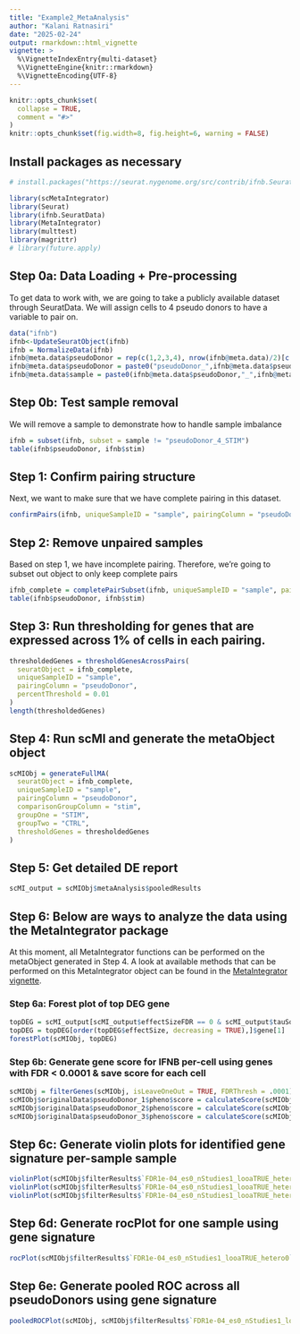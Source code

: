 ```yaml
---
title: "Example2_MetaAnalysis"
author: "Kalani Ratnasiri"
date: "2025-02-24"
output: rmarkdown::html_vignette
vignette: >
  %\VignetteIndexEntry{multi-dataset}
  %\VignetteEngine{knitr::rmarkdown}
  %\VignetteEncoding{UTF-8}
---
```


```r
knitr::opts_chunk$set(
  collapse = TRUE,
  comment = "#>"
)
knitr::opts_chunk$set(fig.width=8, fig.height=6, warning = FALSE) 
```

## Install packages as necessary
```r
# install.packages("https://seurat.nygenome.org/src/contrib/ifnb.SeuratData_3.0.0.tar.gz", repos = NULL, type = "source")
```

```r
library(scMetaIntegrator)
library(Seurat)
library(ifnb.SeuratData)
library(MetaIntegrator)
library(multtest)
library(magrittr)
# library(future.apply)
```

## Step 0a: Data Loading + Pre-processing
To get data to work with, we are going to take a publicly available dataset through SeuratData. We will assign cells to 4 pseudo donors to have a variable to pair on. 
```r
data("ifnb")
ifnb<-UpdateSeuratObject(ifnb)
ifnb = NormalizeData(ifnb)
ifnb@meta.data$pseudoDonor = rep(c(1,2,3,4), nrow(ifnb@meta.data)/2)[c(1:nrow(ifnb@meta.data))] ## randomly assign donor
ifnb@meta.data$pseudoDonor = paste0("pseudoDonor_",ifnb@meta.data$pseudoDonor)
ifnb@meta.data$sample = paste0(ifnb@meta.data$pseudoDonor,"_",ifnb@meta.data$stim)
```

## Step 0b: Test sample removal
We will remove a sample to demonstrate how to handle sample imbalance
```r
ifnb = subset(ifnb, subset = sample != "pseudoDonor_4_STIM")
table(ifnb$pseudoDonor, ifnb$stim)
```


## Step 1: Confirm pairing structure
Next, we want to make sure that we have complete pairing in this dataset. 
```r
confirmPairs(ifnb, uniqueSampleID = "sample", pairingColumn = "pseudoDonor")
```

## Step 2: Remove unpaired samples
Based on step 1, we have incomplete pairing. Therefore, we're going to subset out object to only keep complete pairs
```r
ifnb_complete = completePairSubset(ifnb, uniqueSampleID = "sample", pairingColumn = "pseudoDonor")
table(ifnb$pseudoDonor, ifnb$stim)
```

## Step 3: Run thresholding for genes that are expressed across 1% of cells in each pairing. 
```r
thresholdedGenes = thresholdGenesAcrossPairs(
  seuratObject = ifnb_complete,
  uniqueSampleID = "sample",
  pairingColumn = "pseudoDonor",
  percentThreshold = 0.01
)
length(thresholdedGenes)
```

## Step 4: Run scMI and generate the metaObject object 
```r
scMIObj = generateFullMA(
  seuratObject = ifnb_complete,
  uniqueSampleID = "sample",
  pairingColumn = "pseudoDonor",
  comparisonGroupColumn = "stim",
  groupOne = "STIM",
  groupTwo = "CTRL",
  thresholdGenes = thresholdedGenes
)
```

## Step 5: Get detailed DE report
```r
scMI_output = scMIObj$metaAnalysis$pooledResults
```

## Step 6: Below are ways to analyze the data using the MetaIntegrator package
At this moment, all MetaIntegrator functions can be performed on the metaObject generated in Step 4. A look at available methods that can be performed on this MetaIntegrator object can be found in the [MetaIntegrator vignette](http://cran.nexr.com/web/packages/MetaIntegrator/vignettes/MetaIntegrator.html). 

### Step 6a: Forest plot of top DEG gene
```r
topDEG = scMI_output[scMI_output$effectSizeFDR == 0 & scMI_output$tauSquared == 0,]
topDEG = topDEG[order(topDEG$effectSize, decreasing = TRUE),]$gene[1]
forestPlot(scMIObj, topDEG)
```

### Step 6b: Generate gene score for IFNB per-cell using genes with FDR < 0.0001 & save score for each cell
```r
scMIObj = filterGenes(scMIObj, isLeaveOneOut = TRUE, FDRThresh = .0001)
scMIObj$originalData$pseudoDonor_1$pheno$score = calculateScore(scMIObj$filterResults$`FDR1e-04_es0_nStudies1_looaTRUE_hetero0`, scMIObj$originalData$pseudoDonor_1)
scMIObj$originalData$pseudoDonor_2$pheno$score = calculateScore(scMIObj$filterResults$`FDR1e-04_es0_nStudies1_looaTRUE_hetero0`, scMIObj$originalData$pseudoDonor_2)
scMIObj$originalData$pseudoDonor_3$pheno$score = calculateScore(scMIObj$filterResults$`FDR1e-04_es0_nStudies1_looaTRUE_hetero0`, scMIObj$originalData$pseudoDonor_3)
```

## Step 6c: Generate violin plots for identified gene signature per-sample sample
```r
violinPlot(scMIObj$filterResults$`FDR1e-04_es0_nStudies1_looaTRUE_hetero0`, scMIObj$originalData$pseudoDonor_1, labelColumn = 'stim')
violinPlot(scMIObj$filterResults$`FDR1e-04_es0_nStudies1_looaTRUE_hetero0`, scMIObj$originalData$pseudoDonor_2, labelColumn = 'stim')
violinPlot(scMIObj$filterResults$`FDR1e-04_es0_nStudies1_looaTRUE_hetero0`, scMIObj$originalData$pseudoDonor_3, labelColumn = 'stim')
```

## Step 6d: Generate rocPlot for one sample using gene signature
```r
rocPlot(scMIObj$filterResults$`FDR1e-04_es0_nStudies1_looaTRUE_hetero0`, scMIObj$originalData$pseudoDonor_1, title = "ROC plot for discovery psudoDonor_1, FDR: 0.0001")
```

## Step 6e: Generate pooled ROC across all pseudoDonors using gene signature
```r
pooledROCPlot(scMIObj, scMIObj$filterResults$`FDR1e-04_es0_nStudies1_looaTRUE_hetero0`)
```


##
